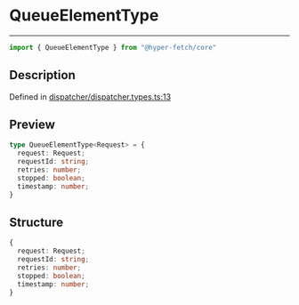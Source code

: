 

# QueueElementType

<div class="api-docs__separator" data-reactroot="">

---

</div><div class="api-docs__import" data-reactroot="">

```ts
import { QueueElementType } from "@hyper-fetch/core"
```

</div><div class="api-docs__section">

## Description

</div><div class="api-docs__description"><span class="api-docs__do-not-parse">



</span></div><p class="api-docs__definition">

Defined in [dispatcher/dispatcher.types.ts:13](https://github.com/BetterTyped/hyper-fetch/blob/c44d728f/packages/core/src/dispatcher/dispatcher.types.ts#L13)

</p><div class="api-docs__section">

## Preview

</div><div class="api-docs__preview type">

```ts
type QueueElementType<Request> = {
  request: Request; 
  requestId: string; 
  retries: number; 
  stopped: boolean; 
  timestamp: number; 
}
```

</div><div class="api-docs__section">

## Structure

</div><div class="api-docs__returns">

```ts
{
  request: Request;
  requestId: string;
  retries: number;
  stopped: boolean;
  timestamp: number;
}
```

</div>